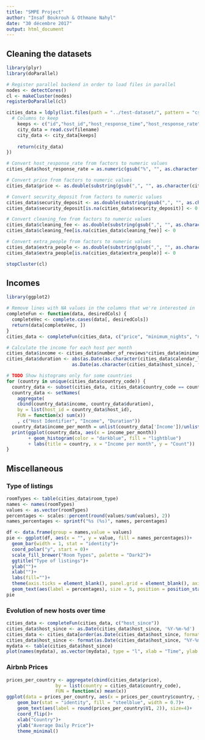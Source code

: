 ```yaml
---
title: "SMPE Project"
author: "Insaf Boukrouh & Othmane Nahyl"
date: "30 décembre 2017"
output: html_document
---
```


## Cleaning the datasets
```r
library(plyr)
library(doParallel)

# Register parallel backend in order to load files in parallel
nodes <- detectCores()
cl <- makeCluster(nodes)
registerDoParallel(cl)

cities_data = ldply(list.files(path = "../test-dataset/", pattern = "csv", full.names=TRUE), .parallel = TRUE, function(filename) {
  # Columns to keep
    keeps <- c("id","host_id","host_response_time","host_response_rate","host_acceptance_rate","host_total_listings_count","zipcode","country_code","property_type","room_type","accommodates","bathrooms","bedrooms","beds","bed_type","square_feet","price","security_deposit","cleaning_fee","extra_people","minimum_nights","maximum_nights","number_of_reviews","review_scores_rating","review_scores_accuracy","review_scores_cleanliness","review_scores_checkin","review_scores_communication","review_scores_location","review_scores_value","instant_bookable","cancellation_policy","host_since","calendar_last_scraped")
    city_data = read.csv(filename)
    city_data <- city_data[keeps]
    
    return(city_data)
})

# Convert host_response_rate from factors to numeric values
cities_data$host_response_rate = as.numeric(gsub("%", "", as.character(cities_data$host_response_rate)))/100

# Convert price from factors to numeric values
cities_data$price <- as.double(substring(gsub(",", "", as.character(cities_data$price)),2))

# Convert security_deposit from factors to numeric values
cities_data$security_deposit <- as.double(substring(gsub(",", "", as.character(cities_data$security_deposit)),2))
cities_data$security_deposit[is.na(cities_data$security_deposit)] <- 0

# Convert cleaning_fee from factors to numeric values
cities_data$cleaning_fee <- as.double(substring(gsub(",", "", as.character(cities_data$cleaning_fee)),2))
cities_data$cleaning_fee[is.na(cities_data$cleaning_fee)] <- 0

# Convert extra_people from factors to numeric values
cities_data$extra_people <- as.double(substring(gsub(",", "", as.character(cities_data$extra_people)),2))
cities_data$extra_people[is.na(cities_data$extra_people)] <- 0

stopCluster(cl)
```

## Incomes

```r
library(ggplot2)

# Remove lines with NA values in the columns that we're interested in
completeFun <- function(data, desiredCols) {
  completeVec <- complete.cases(data[, desiredCols])
  return(data[completeVec, ])
}
cities_data <- completeFun(cities_data, c("price", "minimum_nights", "number_of_reviews", "host_since", "calendar_last_scraped"))

# Calculate the income for each host per month
cities_data$income <- cities_data$number_of_reviews*cities_data$minimum_nights*cities_data$price
cities_data$duration <- abs(as.Date(as.character(cities_data$calendar_last_scraped), format = "%Y-%m-%d") -
                        as.Date(as.character(cities_data$host_since), format = "%Y-%m-%d"))/30

# TODO Show histograms only for some countries
for (country in unique(cities_data$country_code)) {
  country_data <- subset(cities_data, cities_data$country_code == country)
  country_data <- setNames(
    aggregate(
    cbind(country_data$income, country_data$duration),
    by = list(host_id = country_data$host_id),
    FUN = function(x) sum(x))
    , c("Host Identifier", "Income", "Duration"))
  country_data$income_per_month = unlist(country_data['Income'])/unlist(country_data['Duration'])
  print(ggplot(country_data, aes(x = income_per_month))
        + geom_histogram(color = "darkblue", fill = "lightblue")
        + labs(title = country, x = "Income per month", y = "Count"))
}
```

## Miscellaneous
### Type of listings
```r
roomTypes <- table(cities_data$room_type)
names <- names(roomTypes)
values <- as.vector(roomTypes)
percentages <- scales::percent(round(values/sum(values), 2))
names_percentages <- sprintf("%s (%s)", names, percentages)

df <- data.frame(group = names,value = values)
pie <- ggplot(df, aes(x = "", y = value, fill = names_percentages))+
  geom_bar(width = 1, stat = "identity")+
  coord_polar("y", start = 0)+
  scale_fill_brewer("Room Types", palette = "Dark2")+
  ggtitle("Type of listings")+
  ylab("")+
  xlab("")+
  labs(fill="")+
  theme(axis.ticks = element_blank(), panel.grid = element_blank(), axis.text = element_blank())+
  geom_text(aes(label = percentages), size = 5, position = position_stack(vjust = 0.5))
pie
```

### Evolution of new hosts over time
```r
cities_data <- completeFun(cities_data, c("host_since"))
cities_data$host_since <- as.Date(cities_data$host_since, '%Y-%m-%d')
cities_data <- cities_data[order(as.Date(cities_data$host_since, format="%Y-%m-%d")),]
cities_data$host_since <- format(as.Date(cities_data$host_since, "%Y-%m-%d"), format="%Y")
mydata <- table(cities_data$host_since)
plot(names(mydata), as.vector(mydata), type = "l", xlab = "Time", ylab = "Number of new hosts")
```

### Airbnb Prices
```r
prices_per_country <- aggregate(cbind(cities_data$price),
                  by = list(country = cities_data$country_code),
                  FUN = function(x) mean(x))
ggplot(data = prices_per_country, aes(x = prices_per_country$country, y = prices_per_country$V1))+
    geom_bar(stat = "identity", fill = "steelblue", width = 0.7)+
    geom_text(aes(label = round(prices_per_country$V1, 2)), size=4)+
    coord_flip()+
    xlab("Country")+
    ylab("Average Daily Price")+  
    theme_minimal()
```






